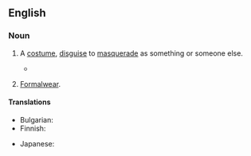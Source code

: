 {{also|fancy-dress}}

==English==

===Noun===
{{en-noun|-|+}}

# {{lb|en|UK|Australia}} A [[costume]], [[disguise]] to [[masquerade]] as something or someone else.
#* {{quote-journal|en|date=2020 November 18|title=Stop & Examine|journal=Rail|page=71|text=Royal Mail worker Evette Chapman gathered a team of 12 colleagues to deliver post in '''fancy dress''' and raise money for a nurses' charity and patients in Musgrove Park Hospital, Taunton.}}
# {{lb|en|uncountable}} [[formalwear|Formalwear]].

====Translations====
{{trans-top|disguise to masquerade}}
* Bulgarian: {{t|bg|маскараден костюм|m}}
* Finnish: {{t|fi|naamiaisasu}}
{{trans-mid}}
* Japanese: {{t-needed|ja}}
{{trans-bottom}}

{{trans-see|formalwear}}